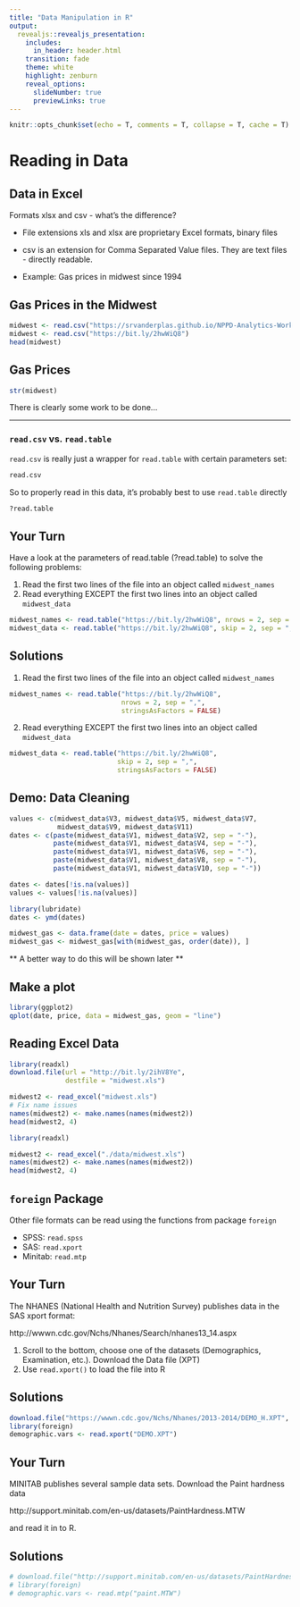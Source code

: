 ```yaml
---
title: "Data Manipulation in R"
output: 
  revealjs::revealjs_presentation:
    includes:
      in_header: header.html
    transition: fade
    theme: white
    highlight: zenburn
    reveal_options:
      slideNumber: true
      previewLinks: true
---
```


```r
knitr::opts_chunk$set(echo = T, comments = T, collapse = T, cache = T)
```

# Reading in Data


## Data in Excel

Formats xlsx and csv - what's the difference?

- File extensions xls and xlsx are proprietary Excel formats, binary files
- csv is an extension for Comma Separated Value files. They are text files - directly readable.

- Example: Gas prices in midwest since 1994


## Gas Prices in the Midwest

```r
midwest <- read.csv("https://srvanderplas.github.io/NPPD-Analytics-Workshop/03.DataManipulation/data/midwest.csv")
midwest <- read.csv("https://bit.ly/2hwWiQ8")
head(midwest)
```


## Gas Prices

```r
str(midwest)
```

There is clearly some work to be done...

***
### `read.csv` vs. `read.table`

`read.csv` is really just a wrapper for `read.table` with certain parameters set:

```r
read.csv
```

So to properly read in this data, it's probably best to use `read.table` directly

```r
?read.table
```


## Your Turn {.yourturn  data-background=#527a7a}

Have a look at the parameters of read.table (?read.table) to solve the following problems:

1. Read the first two lines of the file into an object called `midwest_names`
2. Read everything EXCEPT the first two lines into an object called `midwest_data`

```r
midwest_names <- read.table("https://bit.ly/2hwWiQ8", nrows = 2, sep = ",", stringsAsFactors = FALSE)
midwest_data <- read.table("https://bit.ly/2hwWiQ8", skip = 2, sep = ",", stringsAsFactors = FALSE)
```

## Solutions {.solutions  data-background=#527a7a}
1. Read the first two lines of the file into an object called `midwest_names`
```r
midwest_names <- read.table("https://bit.ly/2hwWiQ8", 
                            nrows = 2, sep = ",", 
                            stringsAsFactors = FALSE)
```

2. Read everything EXCEPT the first two lines into an object called `midwest_data`
```r
midwest_data <- read.table("https://bit.ly/2hwWiQ8", 
                           skip = 2, sep = ",", 
                           stringsAsFactors = FALSE)
```


## Demo: Data Cleaning

```r
values <- c(midwest_data$V3, midwest_data$V5, midwest_data$V7, 
            midwest_data$V9, midwest_data$V11)
dates <- c(paste(midwest_data$V1, midwest_data$V2, sep = "-"), 
           paste(midwest_data$V1, midwest_data$V4, sep = "-"),
           paste(midwest_data$V1, midwest_data$V6, sep = "-"),
           paste(midwest_data$V1, midwest_data$V8, sep = "-"),
           paste(midwest_data$V1, midwest_data$V10, sep = "-"))

dates <- dates[!is.na(values)]
values <- values[!is.na(values)]

library(lubridate)
dates <- ymd(dates)

midwest_gas <- data.frame(date = dates, price = values)
midwest_gas <- midwest_gas[with(midwest_gas, order(date)), ]
```

\*\* A better way to do this will be shown later \*\*

## Make a plot
```r
library(ggplot2)
qplot(date, price, data = midwest_gas, geom = "line")
```


## Reading Excel Data

```r
library(readxl)
download.file(url = "http://bit.ly/2ihV8Ye", 
              destfile = "midwest.xls")

midwest2 <- read_excel("midwest.xls")
# Fix name issues
names(midwest2) <- make.names(names(midwest2))
head(midwest2, 4)
```

```r
library(readxl)

midwest2 <- read_excel("./data/midwest.xls")
names(midwest2) <- make.names(names(midwest2))
head(midwest2, 4)
```


## `foreign` Package

Other file formats can be read using the functions from package `foreign`

- SPSS: `read.spss`
- SAS: `read.xport`
- Minitab: `read.mtp`


## Your Turn {.yourturn  data-background=#527a7a}

The NHANES (National Health and Nutrition Survey) publishes data in the SAS xport format:

http://wwwn.cdc.gov/Nchs/Nhanes/Search/nhanes13_14.aspx

1. Scroll to the bottom, choose one of the datasets (Demographics, Examination, etc.). Download the Data file (XPT)
2. Use `read.xport()` to load the file into R

## Solutions {.solutions  data-background=#527a7a}
```r
download.file("https://wwwn.cdc.gov/Nchs/Nhanes/2013-2014/DEMO_H.XPT", "DEMO.XPT")
library(foreign)
demographic.vars <- read.xport("DEMO.XPT")
```

## Your Turn {.yourturn  data-background=#527a7a}

MINITAB publishes several sample data sets. Download the Paint hardness data

http://support.minitab.com/en-us/datasets/PaintHardness.MTW

and read it in to R.

## Solutions {.solutions  data-background=#527a7a}
```r
# download.file("http://support.minitab.com/en-us/datasets/PaintHardness.MTW", "paint.MTW")
# library(foreign)
# demographic.vars <- read.mtp("paint.MTW")
```
